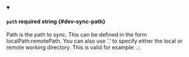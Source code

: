 
<details className="config-field" data-expandable="false" open>
<summary>

#### `path` <span className="config-field-required" data-required="false">required</span> <span className="config-field-type">string</span> <span className="config-field-default"></span> <span className="config-field-enum"></span> {#dev-sync-path}

Path is the path to sync. This can be defined in the form localPath:remotePath. You can also use '.'
to specify either the local or remote working directory. This is valid for example: .:.

</summary>



</details>
